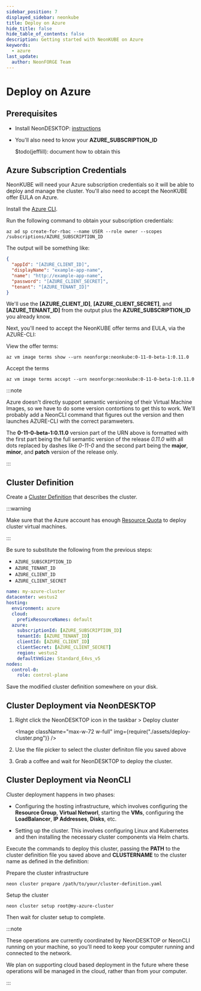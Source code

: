 ```yaml
---
sidebar_position: 7
displayed_sidebar: neonkube
title: Deploy on Azure
hide_title: false
hide_table_of_contents: false
description: Getting started with NeonKUBE on Azure
keywords:
  - azure
last_update:
  author: NeonFORGE Team
---
```



# Deploy on Azure

## Prerequisites

- Install NeonDESKTOP: [instructions](./neon-desktop)
- You'll also need to know your **AZURE_SUBSCRIPTION_ID**

  $todo(jefflill): document how to obtain this

## Azure Subscription Credentials

NeonKUBE will need your Azure subscription credentials so it will be able to deploy and manage the cluster. You'll also
need to accept the NeonKUBE offer EULA on Azure.

Install the [Azure CLI](https://api-docs.neonforge.com/neonkube/api/Neon.Kube.ClusterDef.ClusterDefinition.html).

Run the following command to obtain your subscription credentials:

```plain
az ad sp create-for-rbac --name USER --role owner --scopes /subscriptions/AZURE_SUBSCRIPTION_ID
```

The output will be something like:

```json
{
  "appId": "[AZURE_CLIENT_ID]",
  "displayName": "example-app-name",
  "name": "http://example-app-name",
  "password": "[AZURE_CLIENT_SECRET]",
  "tenant": "[AZURE_TENANT_ID]"
}
```

We'll use the **[AZURE_CLIENT_ID]**, **[AZURE_CLIENT_SECRET]**, and **[AZURE_TENANT_ID]** from the output plus the
**AZURE_SUBSCRIPTION_ID** you already know.

Next, you'll need to accept the NeonKUBE offer terms and EULA, via the AZURE-CLI:

View the offer terms:

```plain
az vm image terms show --urn neonforge:neonkube:0-11-0-beta-1:0.11.0
```

Accept the terms

```plain
az vm image terms accept --urn neonforge:neonkube:0-11-0-beta-1:0.11.0
```

:::note

Azure doesn't directly support semantic versioning of their Virtual Machine Images, so we have to do some version
contortions to get this to work. We'll probably add a NeonCLI command that figures out the version and then launches
AZURE-CLI with the correct paramweters.

The **0-11-0-beta-1:0.11.0** version part of the URN above is formatted with the first part being the full semantic
version of the release _0.11.0_ with all dots replaced by dashes like _0-11-0_ and the second part being the **major**,
**minor**, and **patch** version of the release only.

:::

## Cluster Definition

Create a [Cluster Definition](https://api-docs.neonforge.com/neonkube/api/Neon.Kube.ClusterDef.ClusterDefinition.html)
that describes the cluster.

:::warning

Make sure that the Azure account has enough
[Resource Quota](https://learn.microsoft.com/en-us/azure/azure-resource-manager/management/azure-subscription-service-limits)
to deploy cluster virtual machines.

:::

Be sure to substitute the following from the previous steps:

- `AZURE_SUBSCRIPTION_ID`
- `AZURE_TENANT_ID`
- `AZURE_CLIENT_ID`
- `AZURE_CLIENT_SECRET`

```yaml
name: my-azure-cluster
datacenter: westus2
hosting:
  environment: azure
  cloud:
    prefixResourceNames: default
  azure:
    subscriptionId: [AZURE_SUBSCRIPTION_ID]
    tenantId: [AZURE_TENANT_ID]
    clientId: [AZURE_CLIENT_ID]
    clientSecret: [AZURE_CLIENT_SECRET]
    region: westus2
    defaultVmSize: Standard_E4vs_v5
nodes:
  control-0:
    role: control-plane
```

Save the modified cluster definition somewhere on your disk.

## Cluster Deployment via NeonDESKTOP

1. Right click the NeonDESKTOP icon in the taskbar > Deploy cluster

   <Image className="max-w-72 w-full" img={require("./assets/deploy-cluster.png")} />

2. Use the file picker to select the cluster definiton file you saved above

3. Grab a coffee and wait for NeonDESKTOP to deploy the cluster.

## Cluster Deployment via NeonCLI

Cluster deployment happens in two phases:

- Configuring the hosting infrastructure, which involves configuring the **Resource Group**, **Virtual Networl**,
  starting the **VMs**, configuring the **LoadBalancer**, **IP Addresses**, **Disks**, etc.

- Setting up the cluster. This involves configuring Linux and Kubernetes and then installing the necessary cluster
  components via Helm charts.

Execute the commands to deploy this cluster, passing the **PATH** to the cluster definition file you saved above and
**CLUSTERNAME** to the cluster name as defined in the definition:

Prepare the cluster infrastructure

```plain
neon cluster prepare /path/to/your/cluster-definition.yaml
```

Setup the cluster

```plain
neon cluster setup root@my-azure-cluster
```

Then wait for cluster setup to complete.

:::note

These operations are currently coordinated by NeonDESKTOP or NeonCLI running on your machine, so you'll need to keep
your computer running and connected to the network.

We plan on supporting cloud based deployment in the future where these operations will be managed in the cloud, rather
than from your computer.

:::
